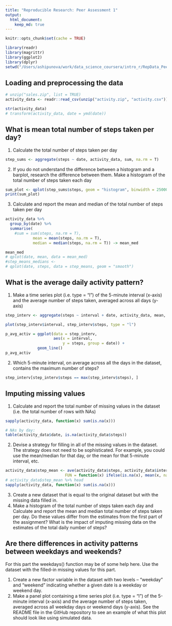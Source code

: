 ```yaml
---
title: "Reproducible Research: Peer Assessment 1"
output: 
  html_document:
    keep_md: true
---
```


```r
knitr::opts_chunk$set(cache = TRUE)

library(readr)
library(magrittr)
library(ggplot2)
library(dplyr)
setwd("/Users/ashipunova/work/data_science_coursera/intro_r/RepData_PeerAssessment1/")
```

## Loading and preprocessing the data
```r
# unzip("sales.zip", list = TRUE)
activity_data <- readr::read_csv(unzip("activity.zip", "activity.csv"))

str(activity_data)
# transform(activity_data, date = ymd(date))

```


## What is mean total number of steps taken per day?

1. Calculate the total number of steps taken per day

```r
step_sums <- aggregate(steps ~ date, activity_data, sum, na.rm = T)
```

2. If you do not understand the difference between a histogram and a barplot, research the difference between them. Make a histogram of the total number of steps taken each day

```r
sum_plot <- qplot(step_sums$steps, geom = "histogram", binwidth = 25000/5) 
print(sum_plot)
```

3. Calculate and report the mean and median of the total number of steps taken per day

```r
activity_data %>%
  group_by(date) %>%
  summarise(
    #sum = sum(steps, na.rm = T), 
            mean = mean(steps, na.rm = T), 
            median = median(steps, na.rm = T)) -> mean_med

mean_med
# qplot(date, mean, data = mean_med)
#step_means_medians <- 
# qplot(date, steps, data = step_means, geom = "smooth")

```

## What is the average daily activity pattern?  

1. Make a time series plot (i.e. type = "l") of the 5-minute interval (x-axis) and the average number of steps taken, averaged across all days (y-axis)

```r
step_interv <- aggregate(steps ~ interval + date, activity_data, mean, na.rm = T)

plot(step_interv$interval, step_interv$steps, type = "l")

p_avg_activ = ggplot(data = step_interv, 
                     aes(x = interval,
                         y = steps, group = date)) +
              geom_line()
p_avg_activ

```

2. Which 5-minute interval, on average across all the days in the dataset, contains the maximum number of steps?

```r
step_interv[step_interv$steps == max(step_interv$steps), ]

```

## Imputing missing values

1. Calculate and report the total number of missing values in the dataset (i.e. the total number of rows with NAs)  

```r
sapply(activity_data, function(x) sum(is.na(x)))

# NAs by day:
table(activity_data$date, is.na(activity_data$steps))

```

2. Devise a strategy for filling in all of the missing values in the dataset. The strategy does not need to be sophisticated. For example, you could use the mean/median for that day, or the mean for that 5-minute interval, etc.  

```r
activity_data$step_mean <- ave(activity_data$steps, activity_data$interval, 
                          FUN = function(x) ifelse(is.na(x), mean(x, na.rm = TRUE), x))
# activity_data$step_mean %>% head
sapply(activity_data, function(x) sum(is.na(x)))

```

3. Create a new dataset that is equal to the original dataset but with the missing data filled in.  
4. Make a histogram of the total number of steps taken each day and Calculate and report the mean and median total number of steps taken per day. Do these values differ from the estimates from the first part of the assignment? What is the impact of imputing missing data on the estimates of the total daily number of steps?


## Are there differences in activity patterns between weekdays and weekends?

For this part the \color{red}{\verb|weekdays()|}weekdays() function may be of some help here. Use the dataset with the filled-in missing values for this part.

1. Create a new factor variable in the dataset with two levels – “weekday” and “weekend” indicating whether a given date is a weekday or weekend day.  
2. Make a panel plot containing a time series plot (i.e. \color{red}{\verb|type = "l"|}type = "l") of the 5-minute interval (x-axis) and the average number of steps taken, averaged across all weekday days or weekend days (y-axis). See the README file in the GitHub repository to see an example of what this plot should look like using simulated data.

